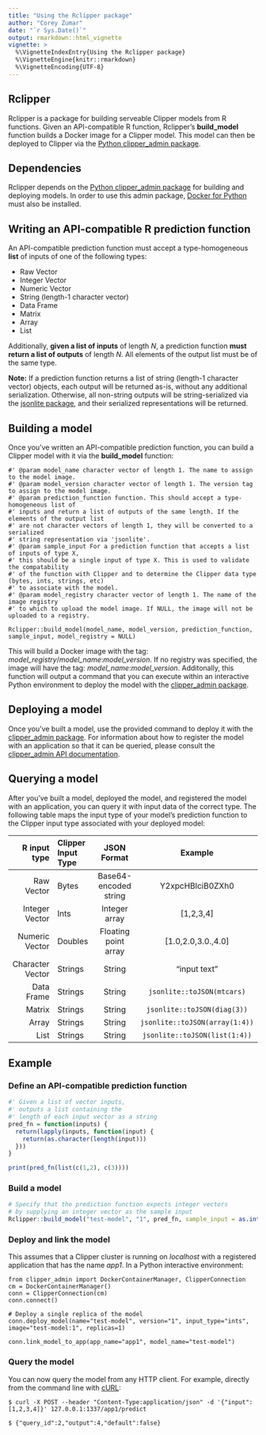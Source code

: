 ```yaml
---
title: "Using the Rclipper package"
author: "Corey Zumar"
date: "`r Sys.Date()`"
output: rmarkdown::html_vignette
vignette: >
  %\VignetteIndexEntry{Using the Rclipper package}
  %\VignetteEngine{knitr::rmarkdown}
  %\VignetteEncoding{UTF-8}
---
```


## Rclipper

Rclipper is a package for building serveable Clipper models from R functions. Given an API-compatible R function,
Rclipper's **build_model** function builds a Docker image for a Clipper model. This model can then
be deployed to Clipper via the [Python clipper_admin package](https://pypi.python.org/pypi/clipper_admin).

## Dependencies
Rclipper depends on the [Python clipper_admin package](https://pypi.python.org/pypi/clipper_admin) for building and deploying models. In order to use
this admin package, [Docker for Python](https://pypi.python.org/pypi/docker/) must also be installed.

## Writing an API-compatible R prediction function
An API-compatible prediction function must accept a type-homogeneous **list** of inputs of one of the following types:

* Raw Vector
* Integer Vector
* Numeric Vector
* String (length-1 character vector)
* Data Frame
* Matrix
* Array
* List

Additionally, **given a list of inputs** of length *N*, a prediction function **must return a list of outputs**
of length *N*. All elements of the output list must be of the same type.

**Note:** If a prediction function returns a list of string (length-1 character vector) objects, each output
will be returned as-is, without any additional serialization. Otherwise, all non-string outputs
will be string-serialized via the [jsonlite package](https://cran.r-project.org/web/packages/jsonlite/index.html),
and their serialized representations will be returned.

## Building a model
Once you've written an API-compatible prediction function, you can build a Clipper model with it via
the **build_model** function:

```
#' @param model_name character vector of length 1. The name to assign to the model image.
#' @param model_version character vector of length 1. The version tag to assign to the model image.
#' @param prediction_function function. This should accept a type-homogeneous list of 
#' inputs and return a list of outputs of the same length. If the elements of the output list
#' are not character vectors of length 1, they will be converted to a serialized
#' string representation via 'jsonlite'.
#' @param sample_input For a prediction function that accepts a list of inputs of type X,
#' this should be a single input of type X. This is used to validate the compatability
#' of the function with Clipper and to determine the Clipper data type (bytes, ints, strings, etc)
#' to associate with the model.
#' @param model_registry character vector of length 1. The name of the image registry
#' to which to upload the model image. If NULL, the image will not be uploaded to a registry.

Rclipper::build_model(model_name, model_version, prediction_function, sample_input, model_registry = NULL)
```

This will build a Docker image with the tag: *model_registry*/*model_name*:*model_version*. If no registry
was specified, the image will have the tag: *model_name*:*model_version*. Additonally, this function will output
a command that you can execute within an interactive Python environment to deploy the model with the 
[clipper_admin package](https://pypi.python.org/pypi/clipper_admin).

## Deploying a model
Once you've built a model, use the provided command to deploy it with the 
[clipper_admin package](https://pypi.python.org/pypi/clipper_admin). For information about how to
register the model with an application so that it can be queried, please consult the 
[clipper_admin API documentation](http://docs.clipper.ai/en/).

## Querying a model
After you've built a model, deployed the model, and registered the model with an application,
you can query it with input data of the correct type. The following table maps the input type of 
your model's prediction function to the Clipper input type associated with your deployed model:

| R input type     | Clipper Input Type |      JSON Format      | Example                        |
|-----------------:|:-------------------|:---------------------:|:------------------------------:|
| Raw Vector       |   Bytes            | Base64-encoded string | Y2xpcHBlciB0ZXh0               |
| Integer Vector   |   Ints             | Integer array         | [1,2,3,4]                      |
| Numeric Vector   |   Doubles          | Floating point array  | [1.0,2.0,3.0.,4.0]             | 
| Character Vector |   Strings          | String                | "input text"                   |
| Data Frame       |   Strings          | String                | `jsonlite::toJSON(mtcars)`     |
| Matrix           |   Strings          | String                | `jsonlite::toJSON(diag(3))`    |
| Array            |   Strings          | String                | `jsonlite::toJSON(array(1:4))` |
| List             |   Strings          | String                | `jsonlite::toJSON(list(1:4))`  |

## Example

### Define an API-compatible prediction function
```r
#' Given a list of vector inputs,
#' outputs a list containing the
#' length of each input vector as a string
pred_fn = function(inputs) {
  return(lapply(inputs, function(input) {
    return(as.character(length(input)))
  }))
}

print(pred_fn(list(c(1,2), c(3))))
```

### Build a model
```r
# Specify that the prediction function expects integer vectors
# by supplying an integer vector as the sample input
Rclipper::build_model("test-model", "1", pred_fn, sample_input = as.integer(c(1,2,3)))
```

### Deploy and link the model
This assumes that a Clipper cluster is running on *localhost* with a registered application that has the name *app1*.
In a Python interactive environment:
```
from clipper_admin import DockerContainerManager, ClipperConnection
cm = DockerContainerManager()
conn = ClipperConnection(cm)
conn.connect()

# Deploy a single replica of the model
conn.deploy_model(name="test-model", version="1", input_type="ints", image="test-model:1", replicas=1)

conn.link_model_to_app(app_name="app1", model_name="test-model")
```

### Query the model
You can now query the model from any HTTP client. 
For example, directly from the command line with [cURL](https://github.com/curl/curl):
```
$ curl -X POST --header "Content-Type:application/json" -d '{"input": [1,2,3,4]}' 127.0.0.1:1337/app1/predict
```

```
$ {"query_id":2,"output":4,"default":false}
```

